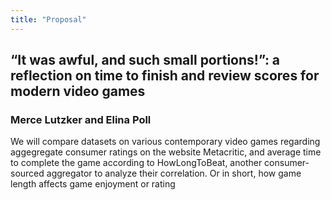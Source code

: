 ```yaml
---
title: "Proposal"
---
```


## "It was awful, and such small portions!": a reflection on time to finish and review scores for modern video games
### Merce Lutzker and Elina Poll
::: {.callout-note title="Project Description"}
We will compare datasets on various contemporary video games regarding aggegregate consumer ratings on the website Metacritic, and average time to complete the game according to HowLongToBeat, another consumer-sourced aggregator to analyze their correlation. Or in short, how game length affects game enjoyment or rating
:::

